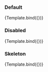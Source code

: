 
<Meta title="Form/NumberInput" component={NumberFieldStoryTypes}/>

### Default
<Canvas>
    <Story name="with value" args={{value: 5}}>
        {Template.bind({})}
    </Story>
</Canvas>

### Disabled
<Canvas>
  <Story name="disabled" args={{label: "label", value: 5, disabled: true}}>
    {Template.bind({})}
  </Story>
</Canvas>

### Skeleton
<Canvas>
    <Story name="without value" args={{}}>
        {Template.bind({})}
    </Story>
</Canvas>
